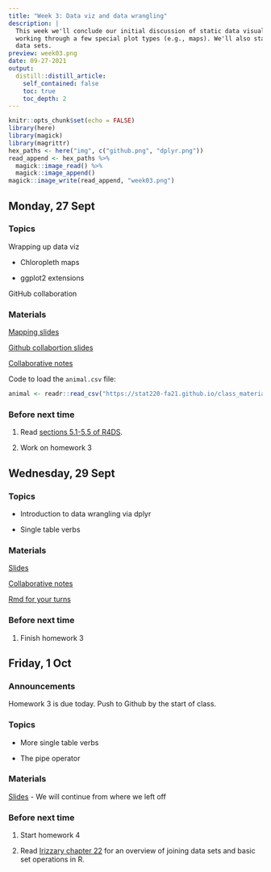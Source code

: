 ```yaml
---
title: "Week 3: Data viz and data wrangling"
description: |
  This week we'll conclude our initial discussion of static data visualization by
  working through a few special plot types (e.g., maps). We'll also start wrangling
  data sets.
preview: week03.png
date: 09-27-2021
output:
  distill::distill_article:
    self_contained: false
    toc: true
    toc_depth: 2
---
```



```r
knitr::opts_chunk$set(echo = FALSE)
library(here)
library(magick)
library(magrittr)
hex_paths <- here("img", c("github.png", "dplyr.png"))
read_append <- hex_paths %>%
  magick::image_read() %>%
  magick::image_append()
magick::image_write(read_append, "week03.png")
```

## Monday, 27 Sept

### Topics

Wrapping up data viz

- Chloropleth maps

- ggplot2 extensions

GitHub collaboration


### Materials

[Mapping slides](https://stat220-fa21.github.io/class_materials/slides/06-maps.pdf)

[Github collabortion slides](https://stat220-fa21.github.io/class_materials/slides/07-git-collaboration.pdf)

[Collaborative notes](https://docs.google.com/document/d/1vIJT1l9ydQww84ieW_ukXm7EAPKVQoN85VB6Pu5m0ug/edit?usp=sharing)

Code to load the `animal.csv` file:

```r
animal <- readr::read_csv("https://stat220-fa21.github.io/class_materials/data/animal.csv")
```



### Before next time

1. Read [sections 5.1-5.5 of R4DS](https://r4ds.had.co.nz/transform.html#transform). 

1. Work on homework 3




## Wednesday, 29 Sept


### Topics

- Introduction to data wrangling via dplyr

- Single table verbs

### Materials

[Slides](https://stat220-fa21.github.io/class_materials/slides/08-wrangle-single-table.pdf)

[Collaborative notes](https://docs.google.com/document/d/1dPFWwaPJuLCWnDB_LeHsWVV4daTQn8MIekoykTGAMto/edit?usp=sharing)

[Rmd for your turns](https://stat220-fa21.github.io/class_materials/activities/07-dplyr.Rmd)

### Before next time

1. Finish homework 3




## Friday, 1 Oct


### Announcements

Homework 3 is due today. Push to Github by the start of class.

### Topics

- More single table verbs

- The pipe operator

### Materials

[Slides](https://stat220-fa21.github.io/class_materials/slides/08-wrangle-single-table.pdf) - We will continue from where we left off

### Before next time

1. Start homework 4

1. Read [Irizzary chapter 22](https://rafalab.github.io/dsbook/joining-tables.html) for an overview of joining data sets and basic set operations in R.

